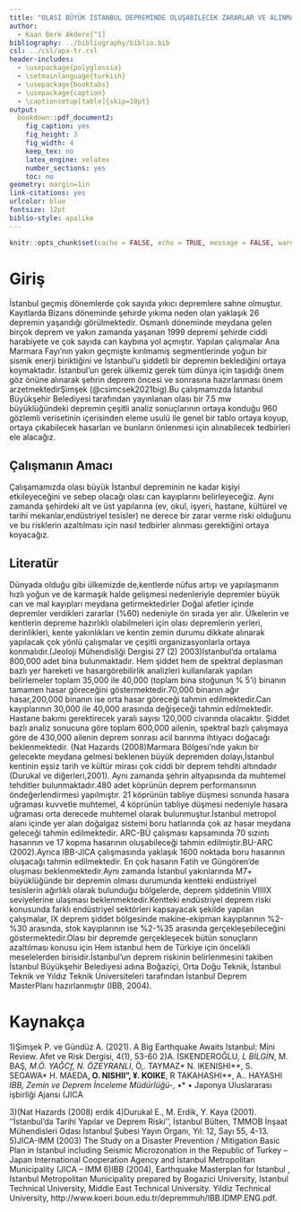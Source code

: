 ```yaml
---
title: "OLASI BÜYÜK İSTANBUL DEPREMİNDE OLUŞABİLECEK ZARARLAR VE ALINMASI GEREKEN ÖNLEMLER"
author: 
  - Kaan Berk Akdere[^1]
bibliography: ../bibliography/biblio.bib
csl: ../csl/apa-tr.csl
header-includes:
  - \usepackage{polyglossia}
  - \setmainlanguage{turkish}
  - \usepackage{booktabs}
  - \usepackage{caption} 
  - \captionsetup[table]{skip=10pt}
output:
  bookdown::pdf_document2:
    fig_caption: yes
    fig_height: 3
    fig_width: 4
    keep_tex: no
    latex_engine: xelatex
    number_sections: yes
    toc: no
geometry: margin=1in
link-citations: yes
urlcolor: blue
fontsize: 12pt
biblio-style: apalike
---
```

```r
knitr::opts_chunk$set(cache = FALSE, echo = TRUE, message = FALSE, warning = FALSE)
```

<!-- ======================================================================= -->
<!-- ============================== NOTLAR ================================= -->
<!-- ======================================================================= -->
[^1]: 20080254, [GithubRepo](https://github.com/KaanAkdere/arasinav)





# Giriş
İstanbul geçmiş dönemlerde çok sayıda yıkıcı depremlere sahne olmuştur. Kayıtlarda Bizans döneminde şehirde yıkıma neden olan yaklaşık 26 depremin yaşandığı görülmektedir. Osmanlı döneminde meydana gelen birçok deprem ve yakın zamanda yaşanan 1999 depremi şehirde ciddi harabiyete ve çok sayıda can kaybına yol açmıştır. Yapılan çalışmalar Ana Marmara Fayı’nın yakın geçmişte kırılmamış segmentlerinde yoğun bir sismik enerji biriktiğini ve İstanbul’u şiddetli bir depremin beklediğini ortaya koymaktadır. İstanbul’un gerek ülkemiz gerek tüm dünya için taşıdığı önem göz önüne alınarak şehrin deprem öncesi ve sonrasına hazırlanması önem arzetmektedirŞimşek (@csimcsek2021big).Bu çalışmamızda İstanbul Büyükşehir Belediyesi tarafından yayınlanan olası bir 7.5 mw büyüklüğündeki depremin çeşitli analiz sonuçlarının ortaya konduğu 960 gözlemli verisetinin içerisinden eleme usulü ile genel bir tablo ortaya koyup, ortaya çıkabilecek hasarları ve bunların önlenmesi için alınabilecek tedbirleri ele alacağız.


## Çalışmanın Amacı
Çalışamamızda olası büyük İstanbul depreminin ne kadar kişiyi etkileyeceğini ve sebep olacağı olası can kayıplarını belirleyeceğiz. Aynı zamanda şehirdeki alt ve üst yapılarına (ev, okul, işyeri, hastane, kültürel ve tarihi mekanlar,endüstriyel tesisler) ne derece bir zarar verme riski olduğunu ve bu risklerin azaltılması için nasıl tedbirler alınması gerektiğini ortaya koyacağız.

## Literatür 
Dünyada olduğu gibi ülkemizde de,kentlerde nüfus artışı ve yapılaşmanın hızlı yoğun ve de karmaşık halde gelişmesi nedenleriyle depremler büyük can ve mal kayıpları meydana getirmektedirler Doğal afetler içinde depremler verdikleri zararlar (%60) nedeniyle ön sırada yer alır. Ülkelerin ve kentlerin depreme hazırlıklı olabilmeleri için olası depremlerin yerleri, derinlikleri, kente yakınlıkları ve kentin zemin durumu dikkate alınarak yapılacak
çok yönlü çalışmalar ve çeşitli organizasyonlarla ortaya konmalıdır.(Jeoloji Mühendisliği Dergisi 27 (2) 2003)Istanbul’da ortalama 800,000 adet bina bulunmaktadır. Hem şiddet hem de spektral deplasman bazlı yer hareketi ve hasargörebilirlik analizleri kullanılarak yapılan belirlemeler toplam 35,000 ile 40,000
(toplam bina stoğunun % 5’i) binanın tamamen hasar göreceğini göstermektedir.70,000 binanın ağır hasar,200,000 binanın ise orta hasar göreceği tahmin edilmektedir.Can kayıplarının 30,000 ile 40,000 arasında değişeceği tahmin edilmektedir. Hastane bakımı
gerektirecek yaralı sayısı 120,000 civarında olacaktır. Şiddet bazlı analiz sonucuna göre toplam 600,000
ailenin, spektral bazlı çalışmaya göre de 430,000 ailenin deprem sonrası acil barınma ihtiyacı doğacağı beklenmektedir. (Nat Hazards (2008)Marmara Bölgesi’nde yakın bir gelecekte meydana gelmesi beklenen büyük depremden dolayı,İstanbul kentinin eşsiz tarih ve kültür mirası çok ciddi bir deprem tehditi altındadır (Durukal ve diğerleri,2001). Aynı zamanda şehrin altyapısında da muhtemel tehditler bulunmaktadır.480 adet köprünün deprem performansının öndeğerlendirmesi yapılmıştır. 21 köprünün
tabliye düşmesi sonunda hasara uğraması kuvvetle muhtemel, 4 köprünün tabliye düşmesi nedeniyle hasara uğraması orta derecede muhtemel olarak bulunmuştur.İstanbul metropol alanı içinde yer alan doğalgaz sistemi boru hatlarında çok az hasar meydana geleceği tahmin edilmektedir. ARC-BÜ çalışması kapsamında 70 sızıntı hasarının ve 17 kopma hasarının oluşabileceği tahmin edilmiştir.BU-ARC (2002).Ayrıca IBB-JICA çalışmasında yaklaşık 1600 noktada boru hasarının oluşacağı tahmin edilmektedir. En çok hasarın Fatih ve Güngören’de oluşması beklenmektedir.Aynı zamanda  İstanbul yakınlarında M7+ büyüklüğünde bir depremin olması durumunda kentteki endüstriyel tesislerin ağırlıklı olarak bulunduğu bölgelerde, deprem şiddetinin VIIIIX seviyelerine ulaşması beklenmektedir.Kentteki endüstriyel deprem riski konusunda farklı endüstriyel
sektörleri kapsayacak şekilde yapılan çalışmalar, IX deprem şiddet bölgesinde makine-ekipman kayıplarının %2-%30 arasında, stok kayıplarının ise %2-%35 arasında gerçekleşebileceğini
göstermektedir.Olası bir depremde gerçekleşecek bütün sonuçların azaltılması konusu için Hem istanbul hem de Türkiye için öncelikli meselelerden birisidir.İstanbul’un deprem riskinin belirlenmesini takiben İstanbul Büyükşehir Belediyesi adına Boğaziçi,
Orta Doğu Teknik, İstanbul Teknik ve Yıldız Teknik Üniversiteleri tarafından İstanbul Deprem MasterPlanı hazırlanmıştır (IBB, 2004).



\newpage
# Kaynakça {#references}
1)Şimşek P. ve Gündüz A. (2021). A Big Earthquake Awaits Istanbul: Mini Review. Afet ve Risk Dergisi, 4(1), 53-60
2)A. İSKENDEROĞLU*, L BİLGİN*, M. BAŞ*, M.Ö. YAĞCf, N. ÖZEYRANLI*, Ö,. TAYMAZ*
N. IKENISHI**, S. SEGAWA*\ H. MAEDA**, O. NISHIl", ¥. KOIKE**, R TAKAHASHI**, A.. HAYASHl*
İBB, Zemin ve Deprem İnceleme Müdürlüğü-,
*•* •
Japonya Uluslararası işbirliği Ajansı (JICA
<div id="refs"></div>
3)(Nat Hazards (2008) erdik
4)Durukal E., M. Erdik, Y. Kaya (2001). ‘’İstanbul’da Tarihi Yapılar ve Deprem Riski’’, İstanbul Bülten,
TMMOB İnşaat Mühendisleri Odası İstanbul Şubesi Yayın Organı, Yıl: 12, Sayı 55, 4-13.
5)JICA-IMM (2003) The Study on a Disaster Prevention / Mitigation Basic Plan in Istanbul including
Seismic Microzonation in the Republic of Turkey – Japan International Cooperation Agency and Istanbul
Metropolitan Municipality (JICA – IMM
6)IBB (2004), Earthquake Masterplan for Istanbul , Istanbul Metropolitan Municipality prepared by
Bogazici University, Istanbul Technical University, Middle East Technical University. Yildiz Technical
University, http://www.koeri.boun.edu.tr/depremmuh/IBB.IDMP.ENG.pdf. 
